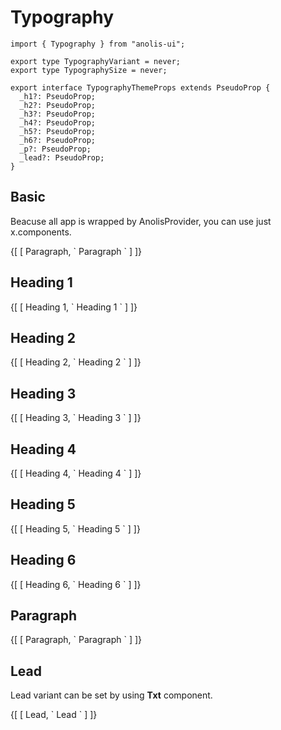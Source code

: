 
<Head title="Typography" />

# Typography

```tsx
import { Typography } from "anolis-ui";

export type TypographyVariant = never;
export type TypographySize = never;

export interface TypographyThemeProps extends PseudoProp {
  _h1?: PseudoProp;
  _h2?: PseudoProp;
  _h3?: PseudoProp;
  _h4?: PseudoProp;
  _h5?: PseudoProp;
  _h6?: PseudoProp;
  _p?: PseudoProp;
  _lead?: PseudoProp;
}
```

## Basic

Beacuse all app is wrapped by AnolisProvider, you can use just x.components.

<ComponentDisplay>
  {[
    [
      <x.p>Paragraph</x.p>,
      `
<x.p>Paragraph</x.p>
      `
    ]
  ]}
</ComponentDisplay>

## Heading 1

<ComponentDisplay>
  {[
    [
      <x.h1>Heading 1</x.h1>,
      `
<x.h1>Heading 1</x.h1>
      `
    ]
  ]}
</ComponentDisplay>

## Heading 2

<ComponentDisplay>
  {[
    [
      <x.h2>Heading 2</x.h2>,
      `
<x.h2>Heading 2</x.h2>
      `
    ]
  ]}
</ComponentDisplay>

## Heading 3

<ComponentDisplay>
  {[
    [
      <x.h3>Heading 3</x.h3>,
      `
<x.h3>Heading 3</x.h3>
      `
    ]
  ]}
</ComponentDisplay>

## Heading 4

<ComponentDisplay>
  {[
    [
      <x.h4>Heading 4</x.h4>,
      `
<x.h4>Heading 4</x.h4>
      `
    ]
  ]}
</ComponentDisplay>

## Heading 5

<ComponentDisplay>
  {[
    [
      <x.h5>Heading 5</x.h5>,
      `
<x.h5>Heading 5</x.h5>
      `
    ]
  ]}
</ComponentDisplay>

## Heading 6

<ComponentDisplay>
  {[
    [
      <x.h6>Heading 6</x.h6>,
      `
<x.h6>Heading 6</x.h6>
      `
    ]
  ]}
</ComponentDisplay>

## Paragraph

<ComponentDisplay>
  {[
    [
      <x.p>Paragraph</x.p>,
      `
<x.p>Paragraph</x.p>
      `
    ]
  ]}
</ComponentDisplay>

## Lead

Lead variant can be set by using **Txt** component.

<ComponentDisplay>
  {[
    [
      <Txt t="lead">Lead</Txt>,
      `
<Txt t="lead">Lead</Txt>
      `
    ]
  ]}
</ComponentDisplay>

